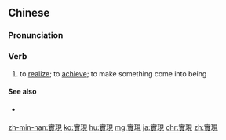 {{also|实现}}
==Chinese==
{{zh-forms|s=实现}}

===Pronunciation===
{{zh-pron
|m=shíxiàn
|ma=y
|c=sat6 jin6
|h=pfs=sṳ̍t-hien
|mn=si̍t-hiān
|cat=v
}}

===Verb===
{{zh-verb}}

# {{lb|zh|transitive}} to [[realize]]; to [[achieve]]; to make something come into being

====See also====
* {{qualifier|not to be confused with}} {{zh-l|現實}}

{{zh-cat|Beginning}}

[[zh-min-nan:實現]]
[[ko:實現]]
[[hu:實現]]
[[mg:實現]]
[[ja:實現]]
[[chr:實現]]
[[zh:實現]]